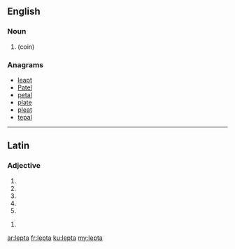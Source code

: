 ==English==

===Noun===
{{head|en|noun plural form}}

# {{plural of|lepton|lang=en}} (coin)

===Anagrams===
* [[leapt#English|leapt]]
* [[Patel#English|Patel]]
* [[petal#English|petal]]
* [[plate#English|plate]]
* [[pleat#English|pleat]]
* [[tepal#English|tepal]]

----

==Latin==

===Adjective===
{{la-adj-form|lepta}}

# {{inflection of|leptus||nom|f|s|lang=la}}
# {{inflection of|leptus||nom|n|p|lang=la}}
# {{inflection of|leptus||acc|n|p|lang=la}}
# {{inflection of|leptus||voc|f|s|lang=la}}
# {{inflection of|leptus||voc|n|p|lang=la}}

{{la-adj-form|leptā}}

# {{inflection of|leptus||abl|f|s|lang=la}}

[[ar:lepta]]
[[fr:lepta]]
[[ku:lepta]]
[[my:lepta]]